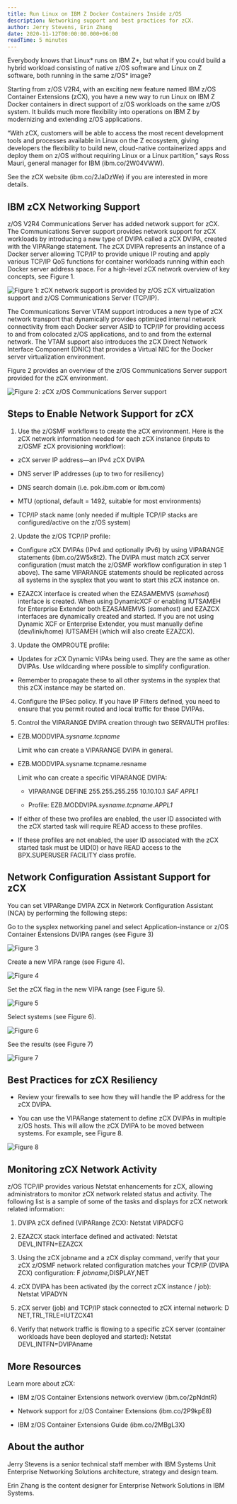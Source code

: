 ```yaml
---
title: Run Linux on IBM Z Docker Containers Inside z/OS
description: Networking support and best practices for zCX.
author: Jerry Stevens, Erin Zhang
date: 2020-11-12T00:00:00.000+06:00
readTime: 5 minutes
---
```


Everybody knows that Linux* runs on IBM Z*, but what if you could build a hybrid workload consisting of 
native z/OS software and Linux on Z software, both running in the same z/OS* image?

Starting from z/OS V2R4, with an exciting new feature named IBM z/OS Container Extensions (zCX), 
you have a new way to run Linux on IBM Z Docker containers in direct support of z/OS workloads on the 
same z/OS system. It builds much more flexibility into operations on IBM Z by modernizing and extending z/OS applications.

“With zCX, customers will be able to access the most recent development tools and processes available in Linux on the Z 
ecosystem, giving developers the flexibility to build new, cloud-native containerized apps and deploy them on z/OS without 
requiring Linux or a Linux partition,” says Ross Mauri, general manager for IBM (ibm.co/2W04VWW).

See the zCX website (ibm.co/2JaDzWe) if you are interested in more details.

## IBM zCX Networking Support

z/OS V2R4 Communications Server has added network support for zCX.
The Communications Server support provides network support for zCX workloads by introducing a new type of 
DVIPA called a zCX DVIPA, created with the VIPARange statement. The zCX DVIPA represents an instance of a 
Docker server allowing TCP/IP to provide unique IP routing and apply various TCP/IP QoS functions for container 
workloads running within each Docker server address space. For a high-level zCX network overview of key concepts, see Figure 1.

![Figure 1: zCX network support is provided by z/OS zCX virtualization support and z/OS Communications Server (TCP/IP).](images/image1.png "Figure 1: zCX network support is provided by z/OS zCX virtualization support and z/OS Communications Server (TCP/IP).")

The Communications Server VTAM support introduces a new type of zCX network transport that dynamically provides optimized internal 
network connectivity from each Docker server ASID to TCP/IP for providing access to and from colocated z/OS applications, and to 
and from the external network. The VTAM support also introduces the zCX Direct Network Interface Component (DNIC) that provides a 
Virtual NIC for the Docker server virtualization environment.

Figure 2 provides an overview of the z/OS Communications Server support provided for the zCX environment.

![Figure 2: zCX z/OS Communications Server support](images/image2.png "Figure 2: zCX z/OS Communications Server support")

## Steps to Enable Network Support for zCX

1. Use the z/OSMF workflows to create the zCX environment. Here is the zCX network information needed for each zCX instance (inputs to z/OSMF zCX provisioning workflow):

- zCX server IP address—an IPv4 zCX DVIPA

- DNS server IP addresses (up to two for resiliency)

- DNS search domain (i.e. pok.ibm.com or ibm.com)

- MTU (optional, default = 1492, suitable for most environments)

- TCP/IP stack name (only needed if multiple TCP/IP stacks are configured/active on the z/OS system)

2. Update the z/OS TCP/IP profile:

- Configure zCX DVIPAs (IPv4 and optionally IPv6) by using VIPARANGE statements (ibm.co/2W5x8t2). 
The DVIPA must match zCX server configuration (must match the z/OSMF workflow configuration in step 1 above). 
The same VIPARANGE statements should be replicated across all systems in the sysplex that you want to start this zCX instance on.

- EZAZCX interface is created when the EZASAMEMVS (*samehost*) interface is created. When using DynamicXCF or enabling IUTSAMEH 
for Enterprise Extender both EZASAMEMVS (*samehost*) and EZAZCX interfaces are dynamically created and started. If 
you are not using Dynamic XCF or Enterprise Extender, you must manually define (dev/link/home) IUTSAMEH (which will also create EZAZCX). 

3. Update the OMPROUTE profile:

- Updates for zCX Dynamic VIPAs being used. They are the same as other DVIPAs. Use wildcarding where possible to simplify configuration.

- Remember to propagate these to all other systems in the sysplex that this zCX instance may be started on.

4. Configure the IPSec policy. If you have IP Filters defined, you need to ensure that you permit routed and local traffic for these DVIPAs.

5. Control the VIPARANGE DVIPA creation through two SERVAUTH profiles:

- EZB.MODDVIPA.*sysname.tcpname*

    Limit who can create a VIPARANGE DVIPA in general.

- EZB.MODDVIPA.sysname.tcpname.resname

    Limit who can create a specific VIPARANGE DVIPA:

    - VIPARANGE DEFINE 255.255.255.255 10.10.10.1 *SAF APPL1*

    - Profile: EZB.MODDVIPA.*sysname.tcpname.APPL1*

- If either of these two profiles are enabled, the user ID associated with the zCX started task will require READ access to these profiles.

- If these profiles are not enabled, the user ID associated with the zCX started task must be UID(0) or have READ access to the BPX.SUPERUSER FACILITY class profile.

## Network Configuration Assistant Support for zCX

You can set VIPARange DVIPA ZCX in Network Configuration Assistant (NCA) by performing the following steps:

Go to the sysplex networking panel and select Application-instance or z/OS Container Extensions DVIPA ranges (see Figure 3)

![Figure 3](images/image3.png "Figure 3")

Create a new VIPA range (see Figure 4).

![Figure 4](images/image4.png "Figure 4")

Set the zCX flag in the new VIPA range (see Figure 5).

![Figure 5](images/image5.png "Figure 5")

Select systems (see Figure 6).

![Figure 6](images/image6.png "Figure 6")

See the results (see Figure 7)

![Figure 7](images/image7.png "Figure 7")

## Best Practices for zCX Resiliency

- Review your firewalls to see how they will handle the IP address for the zCX DVIPA. 

- You can use the VIPARange statement to define zCX DVIPAs in multiple z/OS hosts. This will allow the zCX DVIPA to be moved between systems. For example, see Figure 8.

![Figure 8](images/image8.png "Figure 8")

## Monitoring zCX Network Activity

z/OS TCP/IP provides various Netstat enhancements for zCX, allowing administrators to monitor zCX network related status and activity. 
The following list is a sample of some of the tasks and displays for zCX network related information:

1. DVIPA zCX defined (VIPARange ZCX): Netstat VIPADCFG

2. EZAZCX stack interface defined and activated: Netstat DEVL,INTFN=EZAZCX

3. Using the zCX jobname and a zCX display command, verify that your zCX z/OSMF network related configuration matches your TCP/IP (DVIPA ZCX) configuration: F *jobname*,DISPLAY,NET

4. zCX DVIPA has been activated (by the correct zCX instance / job): Netstat VIPADYN

5. zCX server (job) and TCP/IP stack connected to zCX internal network: D NET,TRL,TRLE=IUTZCX41

6. Verify that network traffic is flowing to a specific zCX server (container workloads have been deployed and started): Netstat DEVL,INTFN=DVIPAname

## More Resources

Learn more about zCX:

- IBM z/OS Container Extensions network overview (ibm.co/2pNdntR)

- Network support for z/OS Container Extensions (ibm.co/2P9kpE8)

- IBM z/OS Container Extensions Guide (ibm.co/2MBgL3X)

## About the author

Jerry Stevens is a senior technical staff member with IBM Systems Unit Enterprise Networking Solutions architecture, strategy and design team.

Erin Zhang is the content designer for Enterprise Network Solutions in IBM Systems.